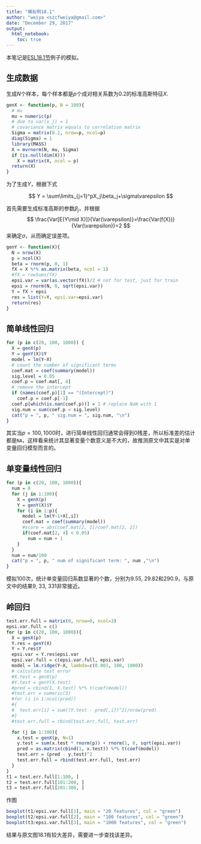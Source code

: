 ```yaml
---
title: "模拟例18.1"
author: "weiya <szcfweiya@gmail.com>"
date: "December 29, 2017"
output:
  html_notebook: 
    toc: true
---
```


本笔记是[ESL18.1节](https://esl.hohoweiya.xyz/18%20High-Dimensional%20Problems/18.1%20When%20p%20is%20Much%20Bigger%20than%20N/index.html)例子的模拟。

## 生成数据

生成$N$个样本，每个样本都是$p$个成对相关系数为0.2的标准高斯特征$X$.
```r
genX <- function(p, N = 100){
  # mu
  mu = numeric(p)
  # due to var(x_j) = 1
  # covariance matrix equals to correlation matrix
  Sigma = matrix(0.2, nrow=p, ncol=p)
  diag(Sigma) = 1
  library(MASS)
  X = mvrnorm(N, mu, Sigma)
  if (is.null(dim(X)))
    X = matrix(X, ncol = p)
  return(X)
}
```

为了生成$Y$，根据下式

$$
Y = \sum\limits_{j=1}^pX_j\beta_j+\sigma\varepsilon
$$

首先需要生成标准高斯的参数$\beta_j$，并根据
$$
\frac{Var[E(Y\mid X)]}{Var(\varepsilon)}=\frac{Var(f(X))}{Var(\varepsilon)}=2
$$
来确定$\sigma$，从而确定误差项。

```r
genY <- function(X){
  N = nrow(X)
  p = ncol(X)
  beta = rnorm(p, 0, 1)
  fX = X %*% as.matrix(beta, ncol = 1)
  #fX = rowSums(fX)
  epsi.var = var(as.vector(fX))/2 # not for test, just for train
  epsi = rnorm(N, 0, sqrt(epsi.var))
  Y = fX + epsi
  res = list(Y=Y, epsi.var=epsi.var)
  return(res)
}
```

## 简单线性回归

```r
for (p in c(20, 100, 1000)) {
  X = genX(p)
  Y = genY(X)$Y
  model = lm(Y~X)
  # count the number of significant terms
  coef.mat = coef(summary(model))
  sig.level = 0.05
  coef.p = coef.mat[, 4]
  # remove the intercept
  if (names(coef.p)[1] == "(Intercept)")
    coef.p = coef.p[-1]
  coef.p[which(is.nan(coef.p))] = 1 # replace NaN with 1
  sig.num = sum(coef.p < sig.level)
  cat("p = ", p, " sig.num = ", sig.num, "\n")
}
```

其实当$p=100,1000$时，进行简单线性回归通常会得到0残差，所以标准差的估计都是`NA`，这样看来统计其显著变量个数意义是不大的，故推测原文中其实是对单变量回归模型而言的。

## 单变量线性回归

```r
for (p in c(20, 100, 1000)){
  num = 0
  for (j in 1:100){
    X = genX(p)
    Y = genY(X)$Y
    for (i in 1:p){
      model = lm(Y~1+X[,i])
      coef.mat = coef(summary(model))
      #score = abs(coef.mat[2, 1]/coef.mat[2, 2])
      if(coef.mat[2, 4] < 0.05)
        num = num + 1
    }
  }
  num = num/100
  cat("p = ", p, " num of significant term: ", num ,"\n")
}
```

模拟100次，统计单变量回归系数显著的个数，分别为9.55, 29.82和290.9，与原文中的结果9, 33, 331非常接近。

## 岭回归

```r
test.err.full = matrix(0, nrow=0, ncol=3)
epsi.var.full = c()
for (p in c(20, 100, 1000)){
  X = genX(p)
  Y.res = genY(X)
  Y = Y.res$Y
  epsi.var = Y.res$epsi.var
  epsi.var.full = c(epsi.var.full, epsi.var)
  model = lm.ridge(Y~X, lambda=c(0.001, 100, 1000))
  # calculate test error
  #X.test = genX(p)
  #Y.test = genY(X.test)
  #pred = cbind(1, X.test) %*% t(coef(model))
  #test.err = numeric(3)
  #for (i in 1:ncol(pred))
  #{
  #  test.err[i] = sum((Y.test - pred[,i])^2)/nrow(pred)
  #}
  #test.err.full = rbind(test.err.full, test.err)

  for (j in 1:100){
    x.test = genX(p, N=1)
    y.test = sum(x.test * rnorm(p)) + rnorm(1, 0, sqrt(epsi.var))
    pred = as.matrix(cbind(1, x.test)) %*% t(coef(model))
    test.err = (pred - y.test)^2
    test.err.full = rbind(test.err.full, test.err)
  }
}
t1 = test.err.full[1:100, ]
t2 = test.err.full[101:200, ]
t3 = test.err.full[201:300, ]
```

作图

```r
boxplot(t1/epsi.var.full[1], main = "20 features", col = "green")
boxplot(t2/epsi.var.full[2], main = "100 features", col = "green")
boxplot(t3/epsi.var.full[3], main = "1000 features", col = "green")
```

结果与原文图18.1有较大差异，需要进一步查找该差异。
